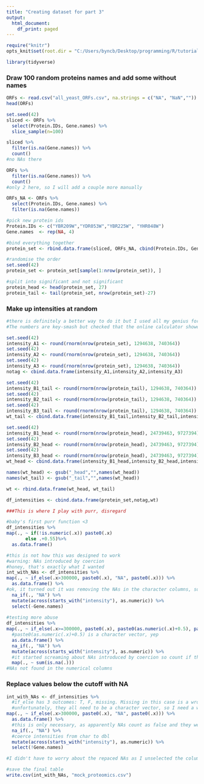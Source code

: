 ```yaml
---
title: "Creating dataset for part 3"
output:
  html_document:
    df_print: paged
---
```

```r
require("knitr")
opts_knit$set(root.dir = "C:/Users/byncb/Desktop/programming/R/tutorial/3_joins_NAs")
```

```r
library(tidyverse)
```


### Draw 100 random proteins names and add some without names
```r
ORFs <- read.csv("all_yeast_ORFs.csv", na.strings = c("NA", "NaN","")) 
head(ORFs)

set.seed(42)
sliced <- ORFs %>% 
  select(Protein.IDs, Gene.names) %>% 
  slice_sample(n=100) 

sliced %>% 
  filter(is.na(Gene.names)) %>% 
  count()
#no NAs there

ORFs %>% 
  filter(is.na(Gene.names)) %>% 
  count()
#only 2 here, so I will add a couple more manually

ORFs_NA <- ORFs %>% 
  select(Protein.IDs, Gene.names) %>% 
  filter(is.na(Gene.names))

#pick new protein ids
Protein.IDs <- c("YBR209W","YDR053W","YBR225W", "YHR048W")
Gene.names  <- rep(NA, 4)

#bind everything together
protein_set <- rbind.data.frame(sliced, ORFs_NA, cbind(Protein.IDs, Gene.names))

#randomise the order
set.seed(42)
protein_set <- protein_set[sample(1:nrow(protein_set)), ]

#split into significant and not significant
protein_head <- head(protein_set, 27)
protein_tail <- tail(protein_set, nrow(protein_set)-27)
```

### Make up intensities at random
```r
#there is definitely a better way to do it but I used all my genius for purrr below
#The numbers are key-smash but checked that the online calculator showed plausible curve

set.seed(42)
intensity_A1 <- round(rnorm(nrow(protein_set), 1294638, 740364))
set.seed(42)
intensity_A2 <- round(rnorm(nrow(protein_set), 1294638, 740364))
set.seed(42)
intensity_A3 <- round(rnorm(nrow(protein_set), 1294638, 740364))
notag <- cbind.data.frame(intensity_A1,intensity_A2,intensity_A3)

set.seed(42)
intensity_B1_tail <- round(rnorm(nrow(protein_tail), 1294638, 740364))
set.seed(42)
intensity_B2_tail <- round(rnorm(nrow(protein_tail), 1294638, 740364))
set.seed(42)
intensity_B3_tail <- round(rnorm(nrow(protein_tail), 1294638, 740364))
wt_tail <- cbind.data.frame(intensity_B1_tail,intensity_B2_tail,intensity_B3_tail)

set.seed(42)
intensity_B1_head <- round(rnorm(nrow(protein_head), 24739463, 9727394))
set.seed(42)
intensity_B2_head <- round(rnorm(nrow(protein_head), 24739463, 9727394))
set.seed(42)
intensity_B3_head <- round(rnorm(nrow(protein_head), 24739463, 9727394))
wt_head <- cbind.data.frame(intensity_B1_head,intensity_B2_head,intensity_B3_head)

names(wt_head) <- gsub("_head","",names(wt_head))
names(wt_tail) <- gsub("_tail","",names(wt_head))

wt <- rbind.data.frame(wt_head, wt_tail)

df_intensities <- cbind.data.frame(protein_set,notag,wt)

```

```r
###This is where I play with purr, disregard

#baby's first purr function <3
df_intensities %>% 
map(., ~ if(!is.numeric(.x)) paste0(.x) 
       else .+0.55)%>% 
  as.data.frame()

#this is not how this was designed to work
#warning: NAs introduced by coercion
#honey, that's exactly what I wanted
int_with_NAs <- df_intensities %>% 
map(., ~ if_else(.x>300000, paste0(.x), "NA", paste0(.x))) %>% 
  as.data.frame() %>% 
#ok, it turned out it was removing the NAs in the character columns, so 
  na_if(., "NA") %>% 
  mutate(across(starts_with("intensity"), as.numeric)) %>% 
  select(-Gene.names)
  
#testing more abuse
df_intensities %>% 
map(., ~ if_else(.x>=300000, paste0(.x), paste0(as.numeric(.x)+0.5), paste0(.x))) %>% 
  #paste0(as.numeric(.x)+0.5) is a character vector, yep
  as.data.frame() %>% 
  na_if(., "NA") %>% 
  mutate(across(starts_with("intensity"), as.numeric)) %>% 
  #it started screaming about NAs introduced by coercion so count if there are any
  map(., ~ sum(is.na(.))) 
#NAs not found in the numerical columns

```
### Replace values below the cutoff with NA
```r
int_with_NAs <- df_intensities %>% 
  #if_else has 3 outcomes: T, F, missing. Missing in this case is a wrong data class
  #unfortunately, they all need to be a character vector, so I need a walkaround
map(., ~ if_else(.x>300000, paste0(.x), "NA", paste0(.x))) %>% 
  as.data.frame() %>% 
  #this is only necessary, as apparently NAs count as false and they were replaced in the Gene.names
  na_if(., "NA") %>% 
  #coerce intensities from char to dbl
  mutate(across(starts_with("intensity"), as.numeric)) %>% 
  select(!Gene.names)

#I didn't have to worry about the repaced NAs as I unselected the column anyway...

#save the final table
write.csv(int_with_NAs, "mock_proteomics.csv")
```

